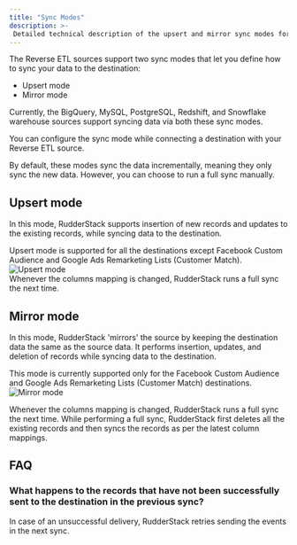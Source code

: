 ```yaml
---
title: "Sync Modes"
description: >-
 Detailed technical description of the upsert and mirror sync modes for the Reverse ETL sources.
---
```


The Reverse ETL sources support two sync modes that let you define how to sync your data to the destination:
* Upsert mode
* Mirror mode

<div class="infoBlock">
Currently, the <Link to="/sources/reverse-etl/google-bigquery/">BigQuery</Link>, <Link to="/sources/reverse-etl/mysql/">MySQL</Link>, <Link to="/sources/reverse-etl/postgresql/">PostgreSQL</Link>, <Link to="/sources/reverse-etl/amazon-redshift/">Redshift</Link>, and <Link to="/sources/reverse-etl/snowflake/">Snowflake</Link> warehouse sources support syncing data via both these sync modes.
</div>

<div class="successBlock">
 
You can configure the sync mode while connecting a destination with your Reverse ETL source.
</div>

<div class="infoBlock">

By default, these modes sync the data incrementally, meaning they only sync the new data. However, you can choose to run a full sync manually.
</div>

## Upsert mode

In this mode, RudderStack supports insertion of new records and updates to the existing records, while syncing data to the destination.

<div class="infoBlock">
Upsert mode is supported for all the destinations except <Link to="/destinations/streaming-destinations/fb-custom-audience/">Facebook Custom Audience</Link> and <Link to="/destinations/streaming-destinations/google-adwords-remarketing-list/">Google Ads Remarketing Lists (Customer Match)</Link>.
</div>

<!-- <div class="infoBlock">
The upsert mode is supported for all destinations except <Link to="/destinations/streaming-destinations/fb-custom-audience/">Facebook Custom Audience</Link> and <Link to="/destinations/streaming-destinations/google-adwords-remarketing-list/">Google Ads Remarketing Lists (Customer Match)</Link> destinations.
</div> -->
 
<img src="../../../assets/warehouse-actions-sources/upsert-mode.png" alt="Upsert mode" />

<div class="infoBlock">
Whenever the columns mapping is changed, RudderStack runs a full sync the next time.
</div>

## Mirror mode

In this mode, RudderStack 'mirrors' the source by keeping the destination data the same as the source data. It performs insertion, updates, and deletion of records while syncing data to the destination. 

<div class="infoBlock">
This mode is currently supported only for the <Link to="/destinations/streaming-destinations/fb-custom-audience/">Facebook Custom Audience</Link> and <Link to="/destinations/streaming-destinations/google-adwords-remarketing-list/">Google Ads Remarketing Lists (Customer Match)</Link> destinations.
</div>

<img src="../../../assets/warehouse-actions-sources/mirror-mode.png" alt="Mirror mode" />

<div class="infoBlock">

Whenever the columns mapping is changed, RudderStack runs a full sync the next time. While performing a full sync, RudderStack first deletes all the existing records and then syncs the records as per the latest column mappings.
</div>

## FAQ

### What happens to the records that have not been successfully sent to the destination in the previous sync?

In case of an unsuccessful delivery, RudderStack retries sending the events in the next sync.


